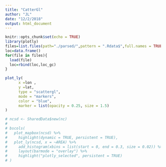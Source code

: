 ```yaml
---
title: "CatterGl"
author: "JL"
date: "12/2/2018"
output: html_document
---
```


```r
knitr::opts_chunk$set(echo = TRUE)
library(plotly)
files=list.files(path="./parsed/",pattern = ".Rdata$",full.names = TRUE)
loc=data.frame()
for(file in files){
  load(file)
  loc=rbind(loc,loc_gc)
}

plot_ly(
      x =lon ,
      y =lat,
      type = "scattergl",
      mode = "markers",
      color = "blue",
      marker = list(opacity = 0.25, size = 1.5)
)

# ncsd <- SharedData$new(nc)
#  
# bscols(
#   plot_mapbox(ncsd) %>%
#     highlight(dynamic = TRUE, persistent = TRUE),
#   plot_ly(ncsd, x = ~AREA) %>% 
#     add_histogram(xbins = list(start = 0, end = 0.3, size = 0.02)) %>%
#     layout(barmode = "overlay") %>% 
#     highlight("plotly_selected", persistent = TRUE)
# )
```
